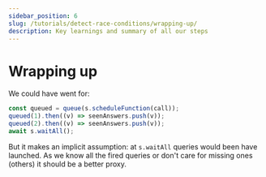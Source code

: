 ```yaml
---
sidebar_position: 6
slug: /tutorials/detect-race-conditions/wrapping-up/
description: Key learnings and summary of all our steps
---
```



# Wrapping up

We could have went for:

```js
const queued = queue(s.scheduleFunction(call));
queued(1).then((v) => seenAnswers.push(v));
queued(2).then((v) => seenAnswers.push(v));
await s.waitAll();
```

But it makes an implicit assumption: at `s.waitAll` queries would been have launched. As we know all the fired queries or don't care for missing ones (others) it should be a better proxy.

<DebugPlaygroundsQueue />
